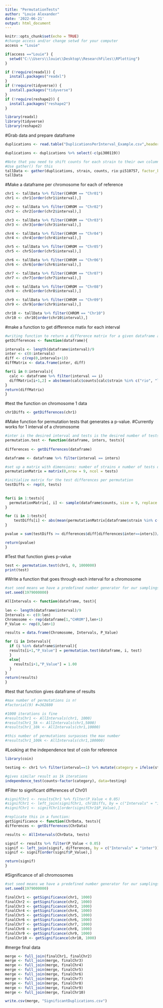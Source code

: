 ---
title: "PermutationTests"
author: "Louie Alexander"
date: '2022-06-21'
output: html_document
---

```{r setup, include=FALSE}
knitr::opts_chunk$set(echo = TRUE)
#change access and/or change setwd for your computer
access = "Louie"

if(access =="Louie") {
  setwd("C:\\Users\\louie\\Desktop\\ResearchFiles\\RPlotting")
}

```

```{r}

if (!require(readxl)) {
  install.packages("readxl")
}
if (!require(tidyverse)) {
  install.packages("tidyverse")
}
if (!require(reshape2)) {
  install.packages("reshape2")
}

library(readxl)
library(tidyverse)
library(reshape2)

```
#Grab data and prepare dataframe
```{r}
duplications <- read.table("DuplicationsPerInterval_Example.csv",header=TRUE,sep = ',')

duplications <- duplications %>% select(-c(pi300119))

#Note that you need to shift counts for each strain to their own column, and have a column for strain name.
#Use gather() for this
tallData <- gather(duplications, strain, counts, rio:pi510757, factor_key = TRUE)
tallData

```

#Make a dataframe per chromosome for each of reference
```{r}
chr1 <- tallData %>% filter(CHROM == "Chr01") 
chr1 <- chr1[order(chr1$interval),]

chr2 <- tallData %>% filter(CHROM == "Chr02") 
chr2 <- chr2[order(chr2$interval),]

chr3 <- tallData %>% filter(CHROM == "Chr03") 
chr3 <- chr3[order(chr3$interval),]

chr4 <- tallData %>% filter(CHROM == "Chr04") 
chr4 <- chr4[order(chr4$interval),]

chr5 <- tallData %>% filter(CHROM == "Chr05") 
chr5 <- chr5[order(chr5$interval),]

chr6 <- tallData %>% filter(CHROM == "Chr06") 
chr6 <- chr6[order(chr6$interval),]

chr7 <- tallData %>% filter(CHROM == "Chr07") 
chr7 <- chr7[order(chr7$interval),]

chr8 <- tallData %>% filter(CHROM == "Chr08") 
chr8 <- chr8[order(chr8$interval),]

chr9 <- tallData %>% filter(CHROM == "Chr09") 
chr9 <- chr9[order(chr9$interval),]

chr10 <- tallData %>% filter(CHROM == "Chr10") 
chr10 <- chr10[order(chr10$interval),]
```

#make a function to get difference matix for each interval
```{r}
#writing function to return a difference matrix for a given dataframe above
getDifferences <- function(dataframe){

intervals <- length(dataframe$interval)/9
inter <- c(0:intervals)
diff <- c(rep(0,intervals+1))
diffMatrix <- data.frame(inter, diff)

for(i in 0:intervals){
  calc <- dataframe %>% filter(interval == i)
  diffMatrix[i+1,2] = abs(mean(calc$counts[calc$strain %in% c("rio", "leoti", "CA")]) - mean(calc$counts[calc$strain %in% c("pi297155", "pi229841", "pi329311", "pi506069", "pi655972", "pi510757")])) 
}
return(diffMatrix)
}
```

#test the function on chromosome 1 data
```{r}
chr1Diffs <- getDifferences(chr1)
```

#Make function for permutation tests that generates a p-value.
#Currently works for 1 interval of a chromosome
```{r}


#inter is the desired interval and tests is the desired number of tests
permutation.test <- function(dataframe, inters, tests){
  
differences <- getDifferences(dataframe)

dataframe <- dataframe %>% filter(interval == inters)

#set up a matrix with dimensions: number of strains x number of tests desired
permutationMatrix = matrix(0,nrow = 9, ncol = tests)

#initialize matrix for the test differences per permutation
testDiffs <- rep(0, tests)
  
  
for(i in 1:tests){
  permutationMatrix[, i] <- sample(dataframe$counts, size = 9, replace = FALSE)
}

for (i in 1:tests){
    testDiffs[i] <- abs(mean(permutationMatrix[dataframe$strain %in% c("rio", "leoti", "CA"), i]) - mean(permutationMatrix[dataframe$strain %in% c("pi297155", "pi229841", "pi329311", "pi506069", "pi655972", "pi510757"), i]))
}  

pvalue = sum(testDiffs >= differences$diff[differences$inter==inters])/tests

return(pvalue)
}
```

#Test that function gives p-value
```{r}
test <- permutation.test(chr1, 0, 1000000)
print(test)
```

#Write a function that goes through each interval for a chromosome
```{r}

#set seed means we have a predefined number generator for our samplings
set.seed(1979000000) 

AllIntervals <- function(dataframe, test){
  
len <- length(dataframe$interval)/9
Intervals <- c(0:len)
Chromosome <- rep(dataframe[1,"CHROM"],len+1)
P_Value <- rep(0,len+1) 

results = data.frame(Chromosome, Intervals, P_Value)

for (i in Intervals){
  if (i %in% dataframe$interval){
  results[i+1,"P_Value"] = permutation.test(dataframe, i, test)
  }
  else{
    results[i+1,"P_Value"] = 1.00
  }
}
return(results)
}

```

#test that function gives dataframe of results
```{r}
#max number of permutations is n!
#factorial(9) #=362880

#1000 iterations is fine
#resultsChr1 <- AllIntervals(chr1, 1000)
#resultsChr1_5k <- AllIntervals(chr1,5000)
#resultsChr1_10k <- AllIntervals(chr1,10000)

#this number of permutations surpasses the max number
#resultsChr1_100k <- AllIntervals(chr1,100000)
```

#Looking at the independence test of coin for reference
```{r}
library(coin)

testing <- chr1 %>% filter(interval==1) %>% mutate(category = ifelse(strain %in% c("rio", "leoti", "CA"), "sweet", "biomass"))

#gives similar result as 1k iterations
independence_test(counts~factor(category), data=testing)
```

#Filter to significant differences of Chr01
```{r}
#signifChr1 <- resultsChr1 %>% filter(P_Value < 0.05)
#signifChr1 <- left_join(signifChr1, chr1Diffs, by = c("Intervals" = "inter"))
#signifChr1 <- signifChr1[order(signifChr1$P_Value),]

#replicate this in a function:
getSignificance <- function(ChrData, tests){
differences <- getDifferences(ChrData)

results <- AllIntervals(ChrData, tests)

signif <- results %>% filter(P_Value < 0.05)
signif <- left_join(signif, differences, by = c("Intervals" = "inter"))
signif <- signif[order(signif$P_Value),]

return(signif)
}

```

#Significance of all chromosomes
```{r}
#set seed means we have a predefined number generator for our samplings
set.seed(1979000000) 

finalChr1 <- getSignificance(chr1, 1000)
finalChr2 <- getSignificance(chr2, 1000)
finalChr3 <- getSignificance(chr3, 1000)
finalChr4 <- getSignificance(chr4, 1000)
finalChr5 <- getSignificance(chr5, 1000)
finalChr6 <- getSignificance(chr6, 1000)
finalChr7 <- getSignificance(chr7, 1000)
finalChr8 <- getSignificance(chr8, 1000)
finalChr9 <- getSignificance(chr9, 1000)
finalChr10 <- getSignificance(chr10, 1000)

```

#merge final data
```{r}
merge <- full_join(finalChr1, finalChr2)
merge <- full_join(merge, finalChr3)
merge <- full_join(merge, finalChr4)
merge <- full_join(merge, finalChr5)
merge <- full_join(merge, finalChr6)
merge <- full_join(merge, finalChr7)
merge <- full_join(merge, finalChr8)
merge <- full_join(merge, finalChr9)
merge <- full_join(merge, finalChr10)
```

```{r}
write.csv(merge, "SignificantDuplications.csv")
```

